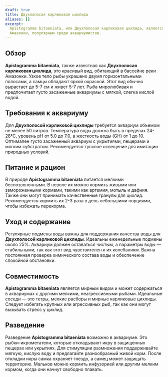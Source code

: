 ```yaml
---
draft: true
title: Двухполосая карликовая цихлида
aliases: []
excerpt:
  Apistogramma bitaeniata, или Двухполосая карликовая цихлида, является мирным и ярко окрашенным видом из бассейна
  Амазонки, популярным среди аквариумистов.
---
```


## Обзор

**Apistogramma bitaeniata**, также известная как **Двухполосая карликовая цихлида**, это красивый вид, обитающий в
бассейне реки Амазонки. Узкое тело рыбы украшено двумя горизонтальными полосами, а самцы обладают яркой окраской. Этот
вид обычно вырастает до 5-7 см и живет 5-7 лет. Рыба миролюбивая и предпочитает густо засаженные аквариумы с мягкой,
слегка кислой водой.

## Требования к аквариуму

Для **Двухполосой карликовой цихлиды** требуется аквариум объемом не менее 50 литров. Температура воды должна быть в
пределах 24-28°C, уровень pH от 5.0 до 7.0, а жесткость воды (GH) от 1 до 10. Оптимален густо засаженный аквариум с
укрытиями, пещерами и мягким субстратом. Рекомендуется тусклое освещение для имитации природных условий.

## Питание и рацион

В природе **Apistogramma bitaeniata** питается мелкими беспозвоночными. В неволе их можно кормить живыми или
замороженными кормами, такими как артемия, мотыль и дафния. Также они могут принимать качественные гранулы для цихлид.
Рекомендуется кормить их 2-3 раза в день небольшими порциями, чтобы избежать перекорма.

## Уход и содержание

Регулярные подмены воды важны для поддержания качества воды для **Двухполосой карликовой цихлиды**. Идеальны
еженедельные подмены около 25%. Аквариум должен оставаться чистым, а параметры воды — стабильными, так как этот вид
чувствителен к их колебаниям. Важна постоянная проверка химического состава воды и обеспечение спокойной обстановки.

## Совместимость

**Apistogramma bitaeniata** является мирным видом и может содержаться в аквариумах с другими мелкими, неагрессивными
рыбами. Идеальные соседи — это тетры, мелкие расборы и мирные карликовые цихлиды. Следует избегать крупных или
агрессивных рыб, так как они могут вызывать стресс у цихлид.

## Разведение

Разведение **Apistogramma bitaeniata** возможно в аквариуме. Это рыбки-икрометатели, которые откладывают икру в
защищенных пещерах или укрытиях. Для стимуляции размножения поддерживайте мягкую, кислую воду и предлагайте
разнообразный живой корм. После откладки икры самка охраняет гнездо, а самец может защищать территорию. Мальков можно
кормить инфузорией или другим мелким кормом, когда они начнут свободно плавать.
